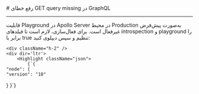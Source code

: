 

<Layout>
<Head>
<title>مستندات رفع خطای get query missing در GraphQL در NodeJS - لیارا</title>
</Head>
# رفع خطای GET query missing در GraphQL
<hr className="mb-2" />

قابلیت Playground در Apollo Server در محیط Production به‌صورت پیش‌فرض غیرفعال است. برای فعال‌سازی، لازم است تا فیلدهای <Important>introspection</Important> و <Important>playground</Important> را برابر با  <Important>true</Important> تنظیم و سپس دیپلوی کنید:

    <div className="h-2" />
    <div dir='ltr'>
        <Highlight className="json">
            {`{
    "node": {
    "version": "18"
  }
}`}
        </Highlight>
    </div>
    <div className="h-2" />

</Layout>